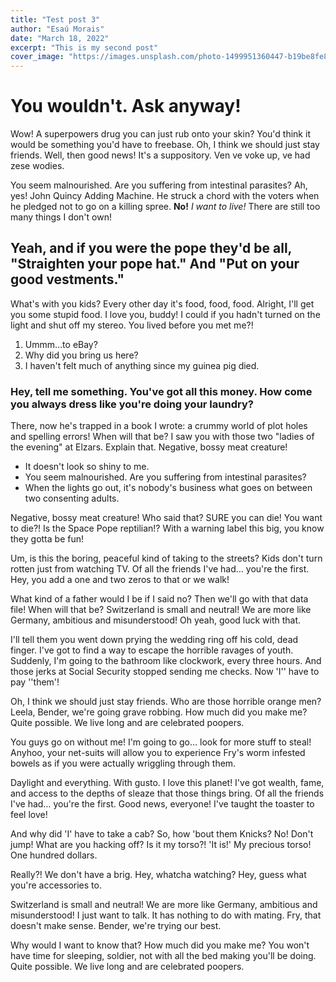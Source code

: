 ```yaml
---
title: "Test post 3"
author: "Esaú Morais"
date: "March 18, 2022"
excerpt: "This is my second post"
cover_image: "https://images.unsplash.com/photo-1499951360447-b19be8fe80f5?ixlib=rb-1.2.1&ixid=MXwxMjA3fDB8MHxwaG90by1wYWdlfHx8fGVufDB8fHw%3D&auto=format&fit=crop&w=800&q=80"
---
```

# You wouldn't. Ask anyway!

Wow! A superpowers drug you can just rub onto your skin? You'd think it would be something you'd have to freebase. Oh, I think we should just stay friends. Well, then good news! It's a suppository. Ven ve voke up, ve had zese wodies.

You seem malnourished. Are you suffering from intestinal parasites? Ah, yes! John Quincy Adding Machine. He struck a chord with the voters when he pledged not to go on a killing spree. __No!__ *I want to live!* There are still too many things I don't own!

## Yeah, and if you were the pope they'd be all, "Straighten your pope hat." And "Put on your good vestments."

What's with you kids? Every other day it's food, food, food. Alright, I'll get you some stupid food. I love you, buddy! I could if you hadn't turned on the light and shut off my stereo. You lived before you met me?!

1. Ummm…to eBay?
2. Why did you bring us here?
3. I haven't felt much of anything since my guinea pig died.

### Hey, tell me something. You've got all this money. How come you always dress like you're doing your laundry?

There, now he's trapped in a book I wrote: a crummy world of plot holes and spelling errors! When will that be? I saw you with those two "ladies of the evening" at Elzars. Explain that. Negative, bossy meat creature!

* It doesn't look so shiny to me.
* You seem malnourished. Are you suffering from intestinal parasites?
* When the lights go out, it's nobody's business what goes on between two consenting adults.

Negative, bossy meat creature! Who said that? SURE you can die! You want to die?! Is the Space Pope reptilian!? With a warning label this big, you know they gotta be fun!

Um, is this the boring, peaceful kind of taking to the streets? Kids don't turn rotten just from watching TV. Of all the friends I've had… you're the first. Hey, you add a one and two zeros to that or we walk!

What kind of a father would I be if I said no? Then we'll go with that data file! When will that be? Switzerland is small and neutral! We are more like Germany, ambitious and misunderstood! Oh yeah, good luck with that.

I'll tell them you went down prying the wedding ring off his cold, dead finger. I've got to find a way to escape the horrible ravages of youth. Suddenly, I'm going to the bathroom like clockwork, every three hours. And those jerks at Social Security stopped sending me checks. Now 'I'' have to pay ''them'!

Oh, I think we should just stay friends. Who are those horrible orange men? Leela, Bender, we're going grave robbing. How much did you make me? Quite possible. We live long and are celebrated poopers.

You guys go on without me! I'm going to go… look for more stuff to steal! Anyhoo, your net-suits will allow you to experience Fry's worm infested bowels as if you were actually wriggling through them.

Daylight and everything. With gusto. I love this planet! I've got wealth, fame, and access to the depths of sleaze that those things bring. Of all the friends I've had… you're the first. Good news, everyone! I've taught the toaster to feel love!

And why did 'I' have to take a cab? So, how 'bout them Knicks? No! Don't jump! What are you hacking off? Is it my torso?! 'It is!' My precious torso! One hundred dollars.

Really?! We don't have a brig. Hey, whatcha watching? Hey, guess what you're accessories to.

Switzerland is small and neutral! We are more like Germany, ambitious and misunderstood! I just want to talk. It has nothing to do with mating. Fry, that doesn't make sense. Bender, we're trying our best.

Why would I want to know that? How much did you make me? You won't have time for sleeping, soldier, not with all the bed making you'll be doing. Quite possible. We live long and are celebrated poopers.
